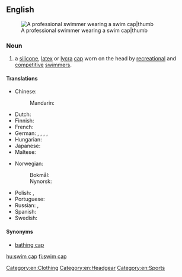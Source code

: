 ==English==
{{wikipedia}}
[[Image:Eamon Sullivan - 4x100 Beijing 2008.jpg|A professional swimmer wearing a swim cap|thumb]]

===Noun===
{{en-noun|head=[[swim]] [[cap]]}}

# a [[silicone]], [[latex]] or [[Lycra|lycra]] [[cap]] worn on the head by [[recreation]]al and [[competitive]] [[swimmer]]s.

====Translations====
{{trans-top|cap worn by swimmers}}
* Chinese:
*: Mandarin: {{t+|cmn|泳帽|tr=yǒngmào|sc=Hani}}
* Dutch: {{t|nl|badmuts|f}}
* Finnish: {{t+|fi|uimalakki}}
* French: {{t|fr|bonnet de bain|m}}
* German: {{t|de|Bademütze|f}}, {{t|de|Badehaube|f}}, {{t|de|Schwimmhaube}}, {{t|de|Schwimmkappe|f}}, {{t+|de|Badekappe|f}}
* Hungarian: {{t+|hu|úszósapka}}
* Japanese: {{t|ja|水泳帽|tr=すいえいぼう, suieibō|sc=Jpan}}
* Maltese: {{t|mt|kappa|f}}
{{trans-mid}}
* Norwegian:
*: Bokmål: {{t+|nb|badehette|m|f}}
*: Nynorsk: {{t|nn|badehette|f}}
* Polish: {{t+|pl|czepek|m}}, {{t|pl|czepek pływacki|m}}
* Portuguese: {{t|pt|touca de natação|f}}
* Russian: {{t|ru|[[ша́почка]] [[для]] [[купание|купа́ния]]/[[плавание|пла́вания]]|f}}, {{t+|ru|ша́почка|f}}
* Spanish: {{t|es|gorro de natación|m}}
* Swedish: {{t|sv|badmössa|c}}
{{trans-bottom}}

====Synonyms====
* [[bathing cap]]

[[Category:en:Clothing]]
[[Category:en:Headgear]]
[[Category:en:Sports]]

[[hu:swim cap]]
[[fi:swim cap]]